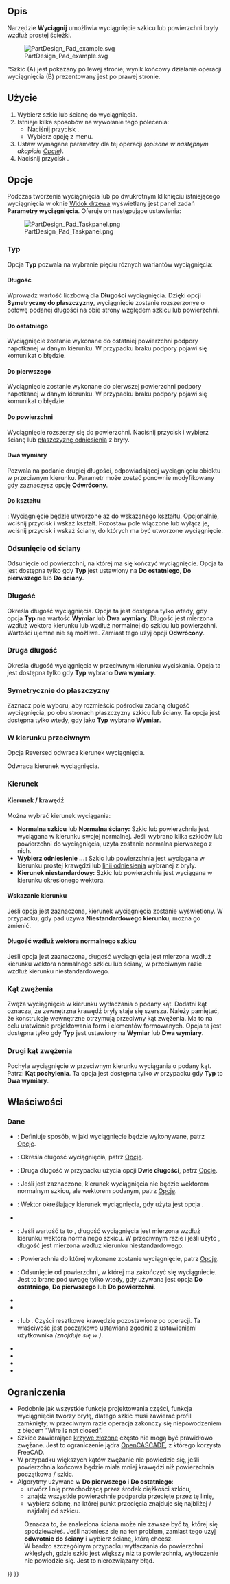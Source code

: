 <languages/>

{{Docnav/pl
|[[PartDesign_CoordinateSystem/pl|Utwórz nowy lokalny układ współrzędnych]]
|[[PartDesign_Revolution/pl|Wyciągnij przez obrót]]
|[[PartDesign_Workbench/pl|środowisko pracy Projekt Części]]
|IconL=PartDesign_CoordinateSystem.svg
|IconR=PartDesign_Revolution.svg
|IconC=Workbench_PartDesign.svg
}}

{{GuiCommand/pl
|Name=PartDesign Pad
|Name/pl=Projekt Części: Wyciągnij
|MenuLocation=Projekt Części → Utwórz cechę przez dodanie → Wyciągnij
|Workbenches=[[PartDesign_Workbench/pl|Projekt Części]]
|SeeAlso=[[PartDesign_Pocket/pl|Kieszeń]]
}}

<span id="Description"></span>
==Opis==

Narzędzie '''Wyciągnij''' umożliwia wyciągnięcie szkicu lub powierzchni bryły wzdłuż prostej ścieżki.

[[File:PartDesign Pad example.svg|none]]

"Szkic (A) jest pokazany po lewej stronie; wynik końcowy działania operacji wyciągnięcia (B) prezentowany jest po prawej stronie.

<span id="Usage"></span>
==Użycie==

# Wybierz szkic lub ścianę do wyciągnięcia.
# Istnieje kilka sposobów na wywołanie tego polecenia:
#* Naciśnij przycisk {{Button|[[Image:PartDesign_Pad.svg|16px]] [[PartDesign_Pad/pl|Wyciągnij]]}}.
#* Wybierz opcję {{MenuCommand|Projekt Części → Utwórz cechę przez dodanie → [[Image:PartDesign_Pad.svg|16px]] Wyciągnij}} z menu.
# Ustaw wymagane parametry dla tej operacji ''(opisane w następnym akapicie [[#Opcje|Opcje]])''.
# Naciśnij przycisk {{Button|OK}}.

<span id="Options"></span>
==Opcje==

Podczas tworzenia wyciągnięcia lub po dwukrotnym kliknięciu istniejącego wyciągnięcia w oknie [[Tree_view/pl|Widok drzewa]] wyświetlany jest panel zadań '''Parametry wyciągnięcia'''. Oferuje on następujące ustawienia:

[[Image:PartDesign_Pad_Taskpanel.png|frame|left]]

<span id="Type"></span>
===Typ===

Opcja '''Typ''' pozwala na wybranie pięciu różnych wariantów wyciągnięcia:

<span id="Dimension"></span>
====Długość====

Wprowadź wartość liczbową dla '''Długości''' wyciągnięcia. Dzięki opcji '''Symetryczny do płaszczyzny''', wyciągnięcie zostanie rozszerzonye o połowę podanej długości na obie strony względem szkicu lub powierzchni.

<span id="To_last"></span>
====Do ostatniego====

Wyciągnięcie zostanie wykonane do ostatniej powierzchni podpory napotkanej w danym kierunku. 
W przypadku braku podpory pojawi się komunikat o błędzie.

<span id="To_first"></span>
====Do pierwszego====

Wyciągnięcie zostanie wykonane do pierwszej powierzchni podpory napotkanej w danym kierunku. 
W przypadku braku podpory pojawi się komunikat o błędzie.

<span id="Up_to_face"></span>
====Do powierzchni====

Wyciągnięcie rozszerzy się do powierzchni. Naciśnij przycisk {{Button|Wybierz ścianę}} i wybierz ścianę lub [[PartDesign_Plane/pl|płaszczyznę odniesienia]] z bryły.

<span id="Two_dimensions"></span>
====Dwa wymiary====

Pozwala na podanie drugiej długości, odpowiadającej wyciągnięciu obiektu w przeciwnym kierunku. Parametr może zostać ponownie modyfikowany gdy zaznaczysz opcję '''Odwrócony'''.

<span id="Up_to_shape"></span>
====Do kształtu====

{{Version/pl|1.0}}: Wyciągnięcie będzie utworzone aż do wskazanego kształtu. Opcjonalnie, wciśnij przycisk {{Button|Wybierz kształt}} i wskaż kształt. Pozostaw pole {{Button|Zaznacz wszystkie ściany}} włączone lub wyłącz je, wciśnij przycisk {{Button|Wybierz}} i wskaż ściany, do których ma być utworzone wyciągnięcie.

<span id="Offset_to_face"></span>
===Odsunięcie od ściany===

Odsunięcie od powierzchni, na której ma się kończyć wyciągnięcie. Opcja ta jest dostępna tylko gdy '''Typ''' jest ustawiony na '''Do ostatniego''', '''Do pierwszego''' lub '''Do ściany'''.

<span id="Length"></span>
===Długość===

Określa długość wyciągnięcia. Opcja ta jest dostępna tylko wtedy, gdy opcja '''Typ''' ma wartość '''Wymiar''' lub '''Dwa wymiary'''.
Długość jest mierzona wzdłuż wektora kierunku lub wzdłuż normalnej do szkicu lub powierzchni. Wartości ujemne nie są możliwe. Zamiast tego użyj opcji '''Odwrócony'''.

<span id="2nd_length"></span>
===Druga długość===

Określa długość wyciągnięcia w przeciwnym kierunku wyciskania. Opcja ta jest dostępna tylko gdy '''Typ''' wybrano '''Dwa wymiary'''.

<span id="Symmetric_to_plane"></span>
===Symetrycznie do płaszczyzny===

Zaznacz pole wyboru, aby rozmieścić pośrodku zadaną długość wyciągnięcia, po obu stronach płaszczyzny szkicu lub ściany. Ta opcja jest dostępna tylko wtedy, gdy jako '''Typ''' wybrano '''Wymiar'''.

<span id="Reversed"></span>
===W kierunku przeciwnym===
Opcja Reversed odwraca kierunek wyciągnięcia.

Odwraca kierunek wyciągnięcia.

<span id="Direction"></span>
===Kierunek===

<span id="Direction/edge"></span>
====Kierunek / krawędź====

Można wybrać kierunek wyciągania:

* '''Normalna szkicu''' lub '''Normalna ściany:''' Szkic lub powierzchnia jest wyciągana w kierunku swojej normalnej. Jeśli wybrano kilka szkiców lub powierzchni do wyciągnięcia, użyta zostanie normalna pierwszego z nich.
* '''Wybierz odniesienie ...:''' Szkic lub powierzchnia jest wyciągana w kierunku prostej krawędzi lub [[PartDesign_Line/pl|linii odniesienia]] wybranej z bryły.
* '''Kierunek niestandardowy:''' Szkic lub powierzchnia jest wyciągana w kierunku określonego wektora.

<span id="Show_direction"></span>
====Wskazanie kierunku==== 

Jeśli opcja jest zaznaczona, kierunek wyciągnięcia zostanie wyświetlony. W przypadku, gdy pad używa '''Niestandardowego kierunku''', można go zmienić. {{Version/pl|0.20}}

<span id="Length_along_sketch_normal"></span>
====Długość wzdłuż wektora normalnego szkicu====

Jeśli opcja jest zaznaczona, długość wyciągnięcia jest mierzona wzdłuż kierunku wektora normalnego szkicu lub ściany, w przeciwnym razie wzdłuż kierunku niestandardowego. {{Version/pl|0.20}}

<span id="Taper_angle"></span>
===Kąt zwężenia===

Zwęża wyciągnięcie w kierunku wytłaczania o podany kąt. Dodatni kąt oznacza, że zewnętrzna krawędź bryły staje się szersza. Należy pamiętać, że konstrukcje wewnętrzne otrzymują przeciwny kąt zwężenia. Ma to na celu ułatwienie projektowania form i elementów formowanych. Opcja ta jest dostępna tylko gdy '''Typ''' jest ustawiony na '''Wymiar''' lub '''Dwa wymiary'''.

<span id="2nd_taper_angle"></span>
===Drugi kąt zwężenia===

Pochyla wyciągnięcie w przeciwnym kierunku wyciągania o podany kąt. Patrz: '''Kąt pochylenia'''. Ta opcja jest dostępna tylko w przypadku gdy '''Typ''' to '''Dwa wymiary'''.

<span id="Properties"></span>
==Właściwości==

<span id="Data"></span>
===Dane===

{{TitleProperty|Wyciągnięcie}}

* {{PropertyData/pl|Typ|Enumeration}}: Definiuje sposób, w jaki wyciągnięcie będzie wykonywane, patrz [[##Opcje|Opcje]].
* {{PropertyData/pl|Długość|Length}}: Określa długość wyciągnięcia, patrz [[#Opcje|Opcje]].
* {{PropertyData/pl|Długość2|Length}}: Druga długość w przypadku użycia opcji {{PropertyData/pl|Typ}} '''Dwie długości''', patrz [[#Opcje|Opcje]].
* {{PropertyData/pl|Użyj wektora własnego|Bool}}: Jeśli jest zaznaczone, kierunek wyciągnięcia nie będzie wektorem normalnym szkicu, ale wektorem podanym, patrz [[#Opcje|Opcje]].
* {{PropertyData/pl|Kierunek|Vector}}: Wektor określający kierunek wyciągnięcia, gdy użyta jest opcja {{PropertyData/pl|Użyj wektora własnego}}.
* {{PropertyData|Oś odniesienia|LinkSub}}
* {{PropertyData/pl|Wzdłuż normalnej szkicu|Bool}}: Jeśli wartość ta to {{True}}, długość wyciągnięcia jest mierzona wzdłuż kierunku wektora normalnego szkicu. W przeciwnym razie i jeśli użyto {{PropertyData/pl|Użyj wektora własnego}}, długość jest mierzona wzdłuż kierunku niestandardowego. {{Version/pl|0.20}}
* {{PropertyData/pl|Do powierzchni|LinkSub}}: Powierzchnia do której wykonane zostanie wyciągnięcie, patrz [[#Opcje|Opcje]].
* {{PropertyData/pl|Odsunięcie|Length}}: Odsunięcie od powierzchni, w której ma zakończyć się wyciągniecie. Jest to brane pod uwagę tylko wtedy, gdy używana jest opcja {{PropertyData/pl|Typ}} '''Do ostatniego''', '''Do pierwszego''' lub '''Do powierzchni'''.
* {{PropertyData|Kąt nachylenia|Angle}}
* {{PropertyData|Kąt nachylenia2|Angle}}

{{TitleProperty|Projekt Części}}

* {{PropertyData/pl|Udoskonal}}: {{True/pl}} lub {{false/pl}}. Czyści resztkowe krawędzie pozostawione po operacji. Ta właściwość jest początkowo ustawiana zgodnie z ustawieniami użytkownika ''(znajduje się w {{MenuCommand|Preferencje → Projekt Części → Ogólne → Ustawienia modelu}})''.

{{TitleProperty|Szkic bazowy}}

* {{PropertyData|Profil|LinkSub}}
* {{PropertyData|Płaszczyzna pośrednia|Bool}}
* {{PropertyData|Odwrócony|Bool}}
* {{PropertyData|Zezwalaj na wiele ścian|Bool}}

<span id="Limitations"></span>
==Ograniczenia==

* Podobnie jak wszystkie funkcje projektowania części, funkcja wyciągnięcia tworzy bryłę, dlatego szkic musi zawierać profil zamknięty, w przeciwnym razie operacja zakończy się niepowodzeniem z błędem "Wire is not closed".
* Szkice zawierające [[B-Splines/pl|krzywe złozone]] często nie mogą być prawidłowo zwężane. Jest to ograniczenie jądra [[OpenCASCADE/pl|OpenCASCADE]], z którego korzysta FreeCAD.
* W przypadku większych kątów zwężanie nie powiedzie się, jeśli powierzchnia końcowa będzie miała mniej krawędzi niż powierzchnia początkowa / szkic.
* Algorytmy używane w '''Do pierwszego''' i '''Do ostatniego''':
** utwórz linię przechodzącą przez środek ciężkości szkicu,
** znajdź wszystkie powierzchnie podparcia przecięte przez tę linię,
** wybierz ścianę, na której punkt przecięcia znajduje się najbliżej / najdalej od szkicu.
: Oznacza to, że znaleziona ściana może nie zawsze być tą, której się spodziewałeś. Jeśli natkniesz się na ten problem, zamiast tego użyj '''odwrotnie do ściany''' i wybierz ścianę, którą chcesz.
: W bardzo szczególnym przypadku wytłaczania do powierzchni wklęsłych, gdzie szkic jest większy niż ta powierzchnia, wytłoczenie nie powiedzie się. Jest to nierozwiązany błąd.


{{Docnav/pl
|[[PartDesign_CoordinateSystem/pl|Utwórz nowy lokalny układ współrzędnych]]
|[[PartDesign_Revolution/pl|Wyciągnij przez obrót]]
|[[PartDesign_Workbench/pl|środowisko pracy Projekt Części]]
|IconL=PartDesign_CoordinateSystem.svg
|IconR=PartDesign_Revolution.svg
|IconC=Workbench_PartDesign.svg
}}

{{PartDesign Tools navi{{#translation:}}}}
{{Userdocnavi{{#translation:}}}}